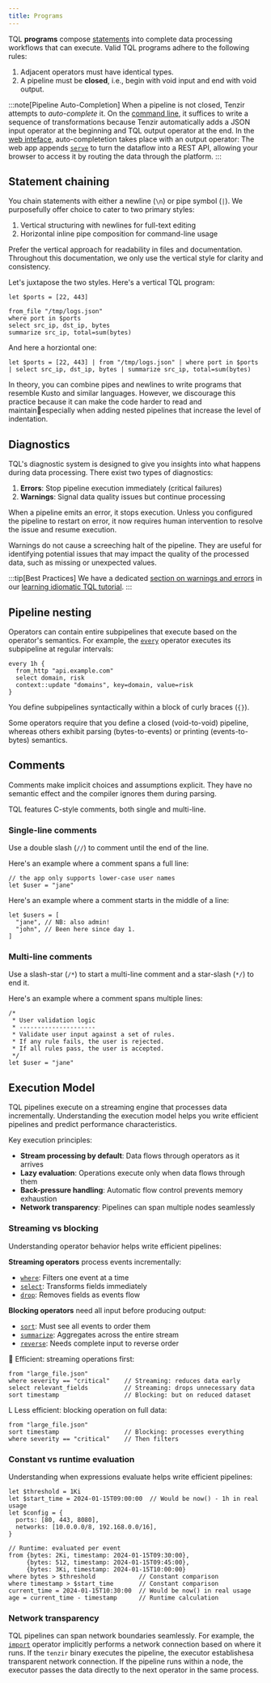 ```yaml
---
title: Programs
---
```


TQL **programs** compose [statements](/explanations/language/statements) into
complete data processing workflows that can execute. Valid TQL programs adhere
to the following rules:

1. Adjacent operators must have identical types.
2. A pipeline must be **closed**, i.e., begin with void input and end with void
   output.

:::note[Pipeline Auto-Completion]
When a pipeline is not closed, Tenzir attempts to _auto-complete_ it. On the
[command line](/guides/basic-usage/run-pipelines/#on-the-command-line), it
suffices to write a sequence of transformations because Tenzir automatically
adds a JSON input operator at the beginning and TQL output operator at the end.
In the [web inteface](/guides/basic-usage/run-pipelines/#in-the-platform),
auto-completetion takes place with an output operator: The web app appends
[`serve`](/reference/operators/serve) to turn the dataflow into a REST API,
allowing your browser to access it by routing the data through the platform.
:::

## Statement chaining

You chain statements with either a newline (`\n`) or pipe symbol (`|`). We
purposefully offer choice to cater to two primary styles:

1. Vertical structuring with newlines for full-text editing
2. Horizontal inline pipe composition for command-line usage

Prefer the vertical approach for readability in files and documentation.
Throughout this documentation, we only use the vertical style for clarity and
consistency.

Let's juxtapose the two styles. Here's a vertical TQL program:

```tql
let $ports = [22, 443]

from_file "/tmp/logs.json"
where port in $ports
select src_ip, dst_ip, bytes
summarize src_ip, total=sum(bytes)
```

And here a horziontal one:

```tql
let $ports = [22, 443] | from "/tmp/logs.json" | where port in $ports | select src_ip, dst_ip, bytes | summarize src_ip, total=sum(bytes)
```

In theory, you can combine pipes and newlines to write programs that resemble
Kusto and similar languages. However, we discourage this practice because it can
make the code harder to read and maintainespecially when adding nested
pipelines that increase the level of indentation.

## Diagnostics

TQL's diagnostic system is designed to give you insights into what happens
during data processing. There exist two types of diagnostics:

1. **Errors**: Stop pipeline execution immediately (critical failures)
2. **Warnings**: Signal data quality issues but continue processing

When a pipeline emits an error, it stops execution. Unless you configured the
pipeline to restart on error, it now requires human intervention to resolve the
issue and resume execution.

Warnings do not cause a screeching halt of the pipeline. They are useful for
identifying potential issues that may impact the quality of the processed data,
such as missing or unexpected values.

:::tip[Best Practices]
We have a dedicated [section on warnings and
errors](/tutorials/learn-idiomatic-tql/#data-quality) in our [learning idiomatic
TQL tutorial](/tutorials/learn-idiomatic-tql).
:::

## Pipeline nesting

Operators can contain entire subpipelines that execute based on the operator's
semantics. For example, the [`every`](/reference/operators/every) operator
executes its subpipeline at regular intervals:

```tql
every 1h {
  from_http "api.example.com"
  select domain, risk
  context::update "domains", key=domain, value=risk
}
```

You define subpipelines syntactically within a block of curly braces (`{}`).

Some operators require that you define a closed (void-to-void) pipeline, whereas
others exhibit parsing (bytes-to-events) or printing (events-to-bytes)
semantics.

## Comments

Comments make implicit choices and assumptions explicit. They have no semantic
effect and the compiler ignores them during parsing.

TQL features C-style comments, both single and multi-line.

### Single-line comments

Use a double slash (`//`) to comment until the end of the line.

Here's an example where a comment spans a full line:

```tql
// the app only supports lower-case user names
let $user = "jane"
```

Here's an example where a comment starts in the middle of a line:

```tql
let $users = [
  "jane", // NB: also admin!
  "john", // Been here since day 1.
]
```

### Multi-line comments

Use a slash-star (`/*`) to start a multi-line comment and a star-slash (`*/`)
to end it.

Here's an example where a comment spans multiple lines:

```tql
/*
 * User validation logic
 * ---------------------
 * Validate user input against a set of rules.
 * If any rule fails, the user is rejected.
 * If all rules pass, the user is accepted.
 */
let $user = "jane"
```

## Execution Model

TQL pipelines execute on a streaming engine that processes data incrementally.
Understanding the execution model helps you write efficient pipelines and
predict performance characteristics.

Key execution principles:

- **Stream processing by default**: Data flows through operators as it arrives
- **Lazy evaluation**: Operations execute only when data flows through them
- **Back-pressure handling**: Automatic flow control prevents memory exhaustion
- **Network transparency**: Pipelines can span multiple nodes seamlessly

### Streaming vs blocking

Understanding operator behavior helps write efficient pipelines:

**Streaming operators** process events incrementally:

- [`where`](/reference/operators/where): Filters one event at a time
- [`select`](/reference/operators/select): Transforms fields immediately
- [`drop`](/reference/operators/drop): Removes fields as events flow

**Blocking operators** need all input before producing output:

- [`sort`](/reference/operators/sort): Must see all events to order them
- [`summarize`](/reference/operators/summarize): Aggregates across the entire
  stream
- [`reverse`](/reference/operators/reverse): Needs complete input to reverse
  order

 Efficient: streaming operations first:

```tql
from "large_file.json"
where severity == "critical"    // Streaming: reduces data early
select relevant_fields          // Streaming: drops unnecessary data
sort timestamp                  // Blocking: but on reduced dataset
```

L Less efficient: blocking operation on full data:

```tql
from "large_file.json"
sort timestamp                  // Blocking: processes everything
where severity == "critical"    // Then filters
```

### Constant vs runtime evaluation

Understanding when expressions evaluate helps write efficient pipelines:

```tql title="Constants: evaluated once at pipeline start"
let $threshold = 1Ki
let $start_time = 2024-01-15T09:00:00  // Would be now() - 1h in real usage
let $config = {
  ports: [80, 443, 8080],
  networks: [10.0.0.0/8, 192.168.0.0/16],
}

// Runtime: evaluated per event
from {bytes: 2Ki, timestamp: 2024-01-15T09:30:00},
     {bytes: 512, timestamp: 2024-01-15T09:45:00},
     {bytes: 3Ki, timestamp: 2024-01-15T10:00:00}
where bytes > $threshold            // Constant comparison
where timestamp > $start_time       // Constant comparison
current_time = 2024-01-15T10:30:00  // Would be now() in real usage
age = current_time - timestamp      // Runtime calculation
```

### Network transparency

TQL pipelines can span network boundaries seamlessly. For example, the
[`import`](/reference/operators/import) operator implicitly performs a network
connection based on where it runs. If the `tenzir` binary executes the pipeline,
the executor establishesa transparent network connection. If the pipeline runs
within a node, the executor passes the data directly to the next operator in the
same process.
